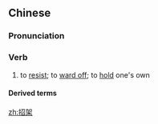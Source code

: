 ==Chinese==
{{zh-forms}}

===Pronunciation===
{{zh-pron
|m=zhāojià
|c=ziu1 gaa3
|h=pfs=chêu-ka
|mn=qz,tw,xm:chiau-kà/zz:chiau-kèe
|cat=v
}}

===Verb===
{{zh-verb}}

# to [[resist]]; to [[ward off]]; to [[hold]] one's own

====Derived terms====
{{zh-der|招架不住}}

[[zh:招架]]